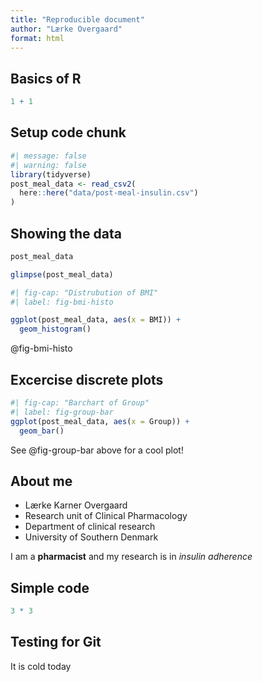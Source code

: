 ```yaml
---
title: "Reproducible document"
author: "Lærke Overgaard"
format: html
---
```


## Basics of R

```r
1 + 1
```
## Setup code chunk

```r
#| message: false
#| warning: false
library(tidyverse)
post_meal_data <- read_csv2(
  here::here("data/post-meal-insulin.csv")
)
```
## Showing the data

```r
post_meal_data
```

```r
glimpse(post_meal_data)
```

```r
#| fig-cap: "Distrubution of BMI"
#| label: fig-bmi-histo

ggplot(post_meal_data, aes(x = BMI)) + 
  geom_histogram()
```
@fig-bmi-histo

## Excercise discrete plots
```r
#| fig-cap: "Barchart of Group"
#| label: fig-group-bar
ggplot(post_meal_data, aes(x = Group)) +
  geom_bar()
```

See @fig-group-bar above for a cool plot!


## About me

- Lærke Karner Overgaard
- Research unit of Clinical Pharmacology
- Department of clinical research
- University of Southern Denmark

I am a **pharmacist** and my research is in *insulin adherence*

## Simple code

```r
3 * 3
```

## Testing for Git

It is cold today
